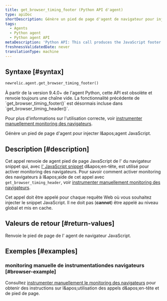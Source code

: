 ```yaml
---
title: get_browser_timing_footer (Python API d'agent)
type: apiDoc
shortDescription: Génère un pied de page d'agent de navigateur pour injecter l'agent JavaScript.
tags:
  - Agents
  - Python agent
  - Python agent API
metaDescription: 'Python API: This call produces the JavaScript footer snippet used for setting up browser monitoring.'
freshnessValidatedDate: never
translationType: machine
---
```


## Syntaxe [#syntax]

```py
newrelic.agent.get_browser_timing_footer()
```

<Callout variant="important">
  À partir de la version 9.4.0+ de l'agent Python, cette API est obsolète et renvoie toujours une chaîne vide. La fonctionnalité précédente de `get_browser_timing_footer()` est désormais incluse dans `get_browser_timing_header()`.

  Pour plus d'informations sur l'utilisation correcte, voir [instrumenter manuellement monitoring des navigateurs](/docs/agents/python-agent/supported-features/page-load-timing-python#manual_instrumentation).
</Callout>

Génère un pied de page d'agent <InlinePopover type="browser" />pour injecter l&amp;apos;agent JavaScript.

## Description [#description]

Cet appel renvoie de agent pied de page JavaScript de l' du navigateur snippet qui, avec [l' JavaScript snippet](/docs/agents/python-agent/python-agent-api/get_browser_timing_header) d&amp;apos;en-tête, est utilisé pour activer monitoring des navigateurs. Pour savoir comment activer monitoring des navigateurs à l&amp;apos;aide de cet appel avec `get_browser_timing_header`, voir [instrumenter manuellement monitoring des navigateurs](/docs/agents/python-agent/supported-features/page-load-timing-python#manual_instrumentation).

Cet appel doit être appelé pour chaque requête Web où vous souhaitez injecter le snippet JavaScript. Il ne doit pas (<DNT>**cannot**</DNT>) être appelé au niveau global et mis en cache.

## Valeurs de retour [#return-values]

Renvoie le pied de page de l' agent de navigateur JavaScript.

## Exemples [#examples]

### monitoring manuelle de instrumentationdes navigateurs [#browser-example]

Consultez [instrumenter manuellement le monitoring des navigateurs](/docs/agents/python-agent/supported-features/page-load-timing-python#manual_instrumentation) pour obtenir des instructions sur l&amp;apos;utilisation des appels d&amp;apos;en-tête et de pied de page.